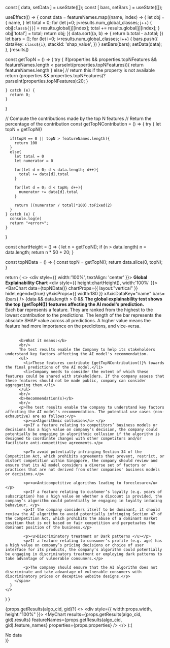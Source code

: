 

  const [ data, setData ] = useState([]);
  const [ bars, setBars ] = useState([]);

  useEffect(() => {
    const data = featureNames.map((name, index) => {
      let obj = {
        name,
      }
      let total = 0;
      for (let j=0; j<results.num_global_classes; j++) {
        obj[`class${j}`] = results.global[j][index];
        total += results.global[j][index];
      }
      obj['total'] = total;
      return obj;
    })
    data.sort((a, b) => {
      return b.total - a.total;
    })
    let bars = [];
    for (let i=0; i<results.num_global_classes; i++) {
      bars.push({
        dataKey: `class${i}`,
        stackId: 'shap_value',
      })
    }
    setBars(bars);
    setData(data);
  }, [results])

  const getTopN = () => {
    try {
      if(properties && properties.topNFeatures && featureNames.length < parseInt(properties.topNFeatures)){
        return featureNames.length
      }
      else{
        // return this if the property is not available
        return (properties && properties.topNFeatures)?parseInt(properties.topNFeatures):20;
      }

    } catch (e) {
      return 0;
    } 
  }

  // Compute the contributions made by the top N features
  // Return the percentage of the contribution
  const getTopNContribution = () => {
    try {
      let topN = getTopN()

      if(topN == 0 || topN > featureNames.length){
        return 100
      }
      else{
        let total = 0
        let numerator = 0

        for(let d = 0; d < data.length; d++){
          total += data[d].total
        }

        for(let d = 0; d < topN; d++){
          numerator += data[d].total
        }

        return ((numerator / total)*100).toFixed(2)
      }
    } catch (e) {
      console.log(e)
      return "<error>";
    } 
  }

  const chartHeight = () => {
    let n = getTopN();
    if (n > data.length)
      n = data.length;
    return n * 50 + 20;
  }

  const topNData = () => {
    const topN = getTopN();
    return data.slice(0, topN);
  }

  return (
    <>
      <div style={{ width:'100%', textAlign: 'center' }}>
        <b>Global Explainability Chart</b>
      </div>
      <div style={{ height:chartHeight(), width:'100%' }}>
        <BarChart
          data={topNData()}
          chartProps={{ layout:"vertical" }}
          hideLegend={true}
          yAxisProps={{ width:180 }}
          xAxisDataKey="name"
          bars={bars}
        />
      </div>
      {data && data.length > 0 &&
        <span>
          <b>The global explainability test shows the top {getTopN()} features affecting the AI model's prediction.</b>
          <br/>
          Each bar represents a feature. They are ranked from the highest to the lowest contribution to the predictions. The length of the bar represents the absolute SHAP value across all predictions. A higher value means the feature had more importance on the predicitons, and vice-versa.
          <br/><br/>

          <b>What it means:</b>
          <br/>
          The test results enable the Company to help its stakeholders understand key factors affecting the AI model's recommendation.
          <ul>
            <li>These features contribute {getTopNContribution()}% towards the final predictions of the AI model.</li>
            <li>Company needs to consider the extent of which these features could be shared with stakeholders. If the company assess that these features should not be made public, company can consider aggregating them.</li>
          </ul>
          <br/>
          <b>Recommendation(s)</b>
          <br/>
          <p>The test results enable the company to understand key factors affecting the AI model's recommendation. The potential use cases (non-exhaustive) are as follows:</p>
            <p><u>Algorithmic collusion</u> </p>
            <p>If a feature relating to competitors’ business models or decisions has a high value on company’s decision, the company could potentially be engaging in algorithmic collusion if the algorithm is designed to coordinate changes with other competitors and/or facilitate anti-competitive agreements.</p>
            
            <p>To avoid potentially infringing Section 34 of the Competition Act, which prohibits agreements that prevent, restrict, or distort competition within Singapore, the company should review and ensure that its AI model considers a diverse set of factors or practices that are not derived from other companies' business models or decisions.</p>
            
            <p><u>Anticompetitive algorithms leading to foreclosure</u></p>
            <p>If a feature relating to customer’s loyalty (e.g. years of subscription) has a high value on whether a discount is provided, the company’s algorithm could potentially be engaging in loyalty inducing behaviour. </p>
            <p>If the company considers itself to be dominant, it should review the AI algorithm to avoid potentially infringing Section 47 of the Competition Act, which prohibits the abuse of a dominant market position that is not based on fair competition and perpetuates the dominant position of the business.</p>

            <p><u>Discriminatory treatment or Dark patterns </u></p>
            <p>If a feature relating to consumer’s profile (e.g. age) has a high value on company’s pricing decisions or choice of user interface for its products, the company’s algorithm could potentially be engaging in discriminatory treatment or employing dark patterns to take advantage of vulnerable consumers.</p>

            <p>The company should ensure that the AI algorithm does not discriminate and take advantage of vulnerable consumers with discriminatory prices or deceptive website designs.</p>
        </span>
      }
    </>
  )
}

{props.getResults(algo_cid, gid)?(
  <>
    <div style={{ width:props.width, height:"100%" }}>
      <MyChart results={props.getResults(algo_cid, gid).results} featureNames={props.getResults(algo_cid, gid).feature_names} properties={props.properties} />
    </div>
  </>
):(
  <div>No data</div>
)}

